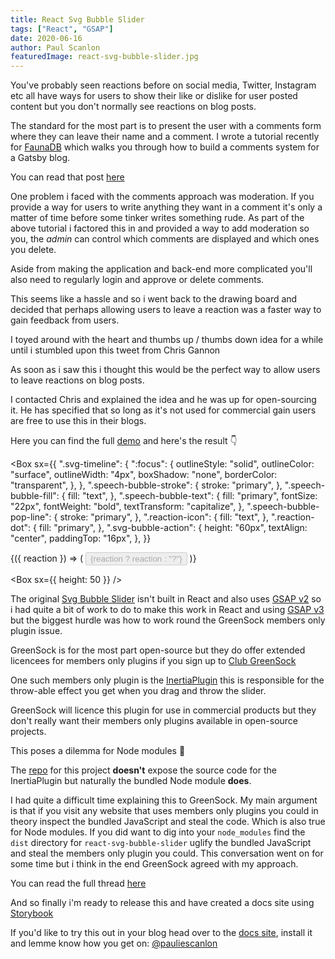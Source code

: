 ```yaml
---
title: React Svg Bubble Slider
tags: ["React", "GSAP"]
date: 2020-06-16
author: Paul Scanlon
featuredImage: react-svg-bubble-slider.jpg
---
```



You've probably seen reactions before on social media, Twitter, Instagram etc all have ways for users to show their like or dislike for user posted content but you don't normally see reactions on blog posts.

The standard for the most part is to present the user with a comments form where they can leave their name and a comment. I wrote a tutorial recently for [FaunaDB](https://fauna.com/) which walks you through how to build a comments system for a Gatsby blog.

You can read that post [here](/posts/2020/05/roll-your-own-comments/)

One problem i faced with the comments approach was moderation. If you provide a way for users to write anything they want in a comment it's only a matter of time before some tinker writes something rude. As part of the above tutorial i factored this in and provided a way to add moderation so you, the _admin_ can control which comments are displayed and which ones you delete.

Aside from making the application and back-end more complicated you'll also need to regularly login and approve or delete comments.

This seems like a hassle and so i went back to the drawing board and decided that perhaps allowing users to leave a reaction was a faster way to gain feedback from users.

I toyed around with the heart and thumbs up / thumbs down idea for a while until i stumbled upon this tweet from Chris Gannon

<Tweet tweetLink="ChrisGannon/status/1261209022662918144" />

As soon as i saw this i thought this would be the perfect way to allow users to leave reactions on blog posts.

I contacted Chris and explained the idea and he was up for open-sourcing it. He has specified that so long as it's not used for commercial gain users are free to use this in their blogs.

Here you can find the full [demo](https://react-svg-bubble-slider.netlify.app/) and here's the result 👇

<Box
  sx={{
    ".svg-timeline": {
      ":focus": {
        outlineStyle: "solid",
        outlineColor: "surface",
        outlineWidth: "4px",
        boxShadow: "none",
        borderColor: "transparent",
      },
    },
    ".speech-bubble-stroke": {
      stroke: "primary",
    },
    ".speech-bubble-fill": {
      fill: "text",
    },
    ".speech-bubble-text": {
      fill: "primary",
      fontSize: "22px",
      fontWeight: "bold",
      textTransform: "capitalize",
    },
    ".speech-bubble-pop-line": {
      stroke: "primary",
    },
    ".reaction-icon": {
      fill: "text",
    },
    ".reaction-dot": {
      fill: "primary",
    },
    ".svg-bubble-action": {
      height: "60px",
      textAlign: "center",
      paddingTop: "16px",
    },
  }}
>
  <SvgBubbleSlider>
    {({ reaction }) => (
      <Button
        disabled={!reaction ? true : false}
        sx={{
          cursor: "pointer",
          fontFamily: "body",
          textTransform: "capitalize",
          backgroundColor: "primary",
        }}
      >
        {reaction ? reaction : "?"}
      </Button>
    )}
  </SvgBubbleSlider>
</Box>

<Box sx={{ height: 50 }} />

The original [Svg Bubble Slider](https://codepen.io/chrisgannon/pen/GZNgLw/) isn't built in React and also uses [GSAP v2](https://greensock.com/docs/v2) so i had quite a bit of work to do to make this work in React and using [GSAP v3](https://greensock.com/docs/v3) but the biggest hurdle was how to work round the GreenSock members only plugin issue.

GreenSock is for the most part open-source but they do offer extended licencees for members only plugins if you sign up to [Club GreenSock](https://greensock.com/club/)

One such members only plugin is the [InertiaPlugin](https://greensock.com/docs/v3/Plugins/InertiaPlugin) this is responsible for the throw-able effect you get when you drag and throw the slider.

GreenSock will licence this plugin for use in commercial products but they don't really want their members only plugins available in open-source projects.

This poses a dilemma for Node modules 🤔

The [repo](https://github.com/PaulieScanlon/react-svg-bubble-slider) for this project **doesn't** expose the source code for the InertiaPlugin but naturally the bundled Node module **does**.

I had quite a difficult time explaining this to GreenSock. My main argument is that if you visit any website that uses members only plugins you could in theory inspect the bundled JavaScript and steal the code. Which is also true for Node modules. If you did want to dig into your `node_modules` find the `dist` directory for `react-svg-bubble-slider` uglify the bundled JavaScript and steal the members only plugin you could. This conversation went on for some time but i think in the end GreenSock agreed with my approach.

You can read the full thread [here](https://greensock.com/forums/topic/24215-draggable-open-source/?tab=comments#comment-114819)

And so finally i'm ready to release this and have created a docs site using [Storybook](https://storybook.js.org/)

If you'd like to try this out in your blog head over to the [docs site](https://react-svg-bubble-slider.netlify.app/), install it and lemme know how you get on: [@pauliescanlon](https://twitter.com/PaulieScanlon)
